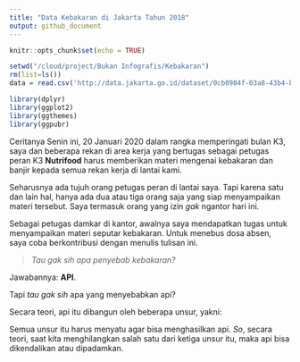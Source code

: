 ```yaml
---
title: "Data Kebakaran di Jakarta Tahun 2018"
output: github_document
---
```


```r
knitr::opts_chunk$set(echo = TRUE)
```

```r
setwd("/cloud/project/Bukan Infografis/Kebakaran")
rm(list=ls())
data = read.csv('http://data.jakarta.go.id/dataset/0cb0984f-03a8-43b4-b481-7c55b24e947e/resource/7d595666-39bd-4803-aecc-801ac60014a9/download/REKAPITULASI-KEJADIAN-KEBAKARAN-TAHUN-2018.csv')

library(dplyr)
library(ggplot2)
library(ggthemes)
library(ggpubr)
```

Ceritanya Senin ini, 20 Januari 2020 dalam rangka memperingati bulan K3, saya dan beberapa rekan di area kerja yang bertugas sebagai petugas peran K3 __Nutrifood__ harus memberikan materi mengenai kebakaran dan banjir kepada semua rekan kerja di lantai kami.

Seharusnya ada tujuh orang petugas peran di lantai saya. Tapi karena satu dan lain hal, hanya ada dua atau tiga orang saja yang siap menyampaikan materi tersebut. Saya termasuk orang yang izin _gak_ ngantor hari ini.

Sebagai petugas damkar di kantor, awalnya saya mendapatkan tugas untuk menyampaikan materi seputar kebakaran. Untuk menebus dosa absen, saya coba berkontribusi dengan menulis tulisan ini. 

> _Tau gak sih apa penyebab kebakaran?_

Jawabannya: __API__.

Tapi _tau gak sih_ apa yang menyebabkan api?

Secara teori, api itu dibangun oleh beberapa unsur, yakni:



Semua unsur itu harus menyatu agar bisa menghasilkan api. _So_, secara teori, saat kita menghilangkan salah satu dari ketiga unsur itu, maka api bisa dikendalikan atau dipadamkan.